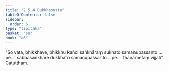```yaml
---
title: "2.5.4 Dukkhasutta"
tableOfContents: false
sidebar:
  order: 6
type: "tipitaka"
basket: "su"
book: "a6"
---
```



<DynamicBreadcrumb />

<Division number="99" book="a6">

<Paragraph number="721" book="a6">
“So vata, bhikkhave, bhikkhu kañci saṅkhāraṃ sukhato samanupassanto …pe…  sabbasaṅkhāre dukkhato samanupassanto …pe…  ṭhānametaṃ vijjati”.

</Paragraph>
</Division>

<Paragraph number="722" type="center" book="a6">
Catutthaṃ.
</Paragraph>